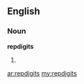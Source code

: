==English==

===Noun===
'''repdigits'''

# {{plural of|[[repdigit]]}}

[[ar:repdigits]]
[[my:repdigits]]